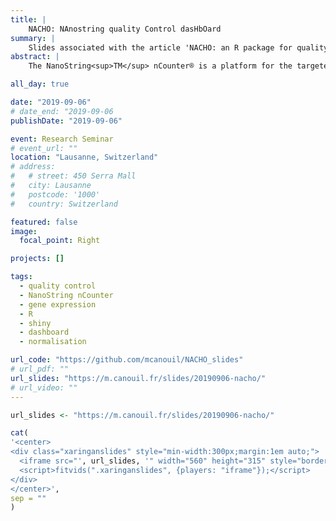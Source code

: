 ```yaml
---
title: |
    NACHO: NAnostring quality Control dasHbOard
summary: | 
    Slides associated with the article 'NACHO: an R package for quality control of NanoString nCounter data.' (DOI:[10.1093/bioinformatics/btz647](https://doi.org/10.1093/bioinformatics/btz647)).
abstract: |
    The NanoString<sup>TM</sup> nCounter® is a platform for the targeted quantification of expression data in biofluids and tissues. While software by the manufacturer is available in addition to third parties packages, they do not provide a complete quality control (QC) pipeline. Here, we present NACHO ('NAnostring quality Control dasHbOard'), a comprehensive QC R-package. The package consists of three subsequent steps: summarize, visualize and normalize. The summarize function collects all the relevant data and stores it in a tidy format, the visualize function initiates a dashboard with plots of the relevant QC outcomes. It contains QC metrics that are measured by default by the manufacturer, but also calculates other insightful measures, including the scaling factors that are needed in the normalization step. In this normalization step, different normalization methods can be chosen to optimally preprocess data. Together, NACHO is a comprehensive method that optimizes insight and preprocessing of nCounter® data.

all_day: true

date: "2019-09-06"
# date_end: "2019-09-06
publishDate: "2019-09-06"

event: Research Seminar
# event_url: ""
location: "Lausanne, Switzerland"
# address:
#   # street: 450 Serra Mall
#   city: Lausanne
#   postcode: '1000'
#   country: Switzerland

featured: false
image:
  focal_point: Right

projects: []

tags:
  - quality control
  - NanoString nCounter
  - gene expression
  - R
  - shiny
  - dashboard
  - normalisation

url_code: "https://github.com/mcanouil/NACHO_slides"
# url_pdf: ""
url_slides: "https://m.canouil.fr/slides/20190906-nacho/"
# url_video: ""
---
```


```r
url_slides <- "https://m.canouil.fr/slides/20190906-nacho/"
```

```r
cat(
'<center>
<div class="xaringanslides" style="min-width:300px;margin:1em auto;">
  <iframe src="', url_slides, '" width="560" height="315" style="border:2px solid currentColor;" loading="lazy" allowfullscreen></iframe>
  <script>fitvids(".xaringanslides", {players: "iframe"});</script>
</div>
</center>',
sep = ""
)
```
